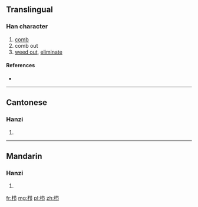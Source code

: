 {{also|櫛}}
==Translingual==

===Han character===
{{Han char|rn=75|rad=木|as=05|sn=9|four=|canj=木廿尸中 (DTSL)}}

# [[comb]]
# comb out
# [[weed out]], [[eliminate]]

====References====
* {{Han ref|kx=0521.121|hdz=21178.040|uh=6809|ud=26633}}

----

==Cantonese==

===Hanzi===
{{yue-hanzi|jyut=|y=jit1|tra=櫛}}

# {{defn|lang=yue|sort=木05}}

----

==Mandarin==

===Hanzi===
{{cmn-hanzi|tra=櫛|pin=[[jié]] ([[jie2]])|wg=chieh<sup>2</sup>}}

# {{defn|lang=cmn|sort=木05}}

[[fr:栉]]
[[mg:栉]]
[[pl:栉]]
[[zh:栉]]